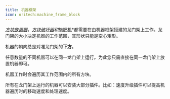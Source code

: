```yaml
---
title: 机器框架
icon: oritech:machine_frame_block
---
```

<center>
<ModAsset location="oritech:area/machine_frame" width={512} />
</center>

*[方块放置器](../interaction/block_placer)*，*[方块破坏器](../interaction/block_destroyer)和*[施肥机](../interaction/fertilizer)*都需要在由机器框架搭建的龙门架上工作。龙门架的大小决定机器的工作范围，其形状只能是空心矩形。

机器的朝向总是对准龙门架的**下方**。

任意数量的不同机器可以在同一龙门架上运行。为此您只需直接在同一龙门架上放置机器即可。

机器工作时会遍历其工作范围内的所有方块。

所有在龙门架上运行的机器可以安装大部分插件。比如：速度升级插件可以提高机器遍历时的移动速度和处理速度。
